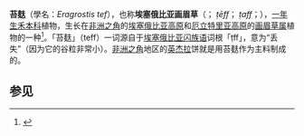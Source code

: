 {{Speciesbox
|image = Teff pluim Eragrostis tef.jpg
|genus = Eragrostis
|species = tef
|authority = (Zucc.) {{tsl|en|Alessandro Trotter||Trotter}}
|synonyms =
''Eragrostis abyssinica'' <small>(Jacq.) Link</small>
}}
'''苔麸'''（學名：''Eragrostis tef''），也称'''埃塞俄比亚画眉草'''（{{lang-en|teff}}；{{lang-am|ጤፍ}} ''ṭēff''；{{lang-ti|ጣፍ}} ''ṭaff''；{{lang-om|xaafii}}），[[一年生|一年生]][[禾本科|禾本科]]植物，生长在[[非洲之角|非洲之角]]的[[埃塞俄比亚高原|埃塞俄比亚高原]]和[[厄立特里亚高原|厄立特里亚高原]]的[[画眉草属|画眉草属]]植物的一种<ref>{{cite book|url=https://books.google.com/books?id=z75DAgAAQBAJ|title=In the Lion's Mouth: Hope and Heartbreak in Humanitarian Assistance|first=Lewis|last=Aptekar|year=2013|publisher=XLibris LLC|isbn=978-1-4836-9519-8|edition=2nd|page=9|oclc=922837922}}</ref>。「苔麸」（teff）一词源自于[[闪族语|埃塞俄比亚闪族语]]词根「ṭff」，意为“丢失”（因为它的谷粒非常小）。[[非洲之角|非洲之角]]地区的[[英杰拉|英杰拉]]饼就是用苔麸作为主料制成的。

== 参见 ==
<references/>


{{穀物}}